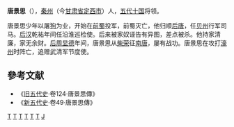'''唐景思'''（{{bd|？||957年||}}），[[秦州|秦州]]（今[[甘肃省|甘肃省]][[定西市|定西市]]）人，[[五代十国|五代十国]]将领。

唐景思少年以屠[[狗|狗]]为业，开始在[[前蜀|前蜀]]投军，前蜀灭亡，他归顺[[后唐|后唐]]，任[[贝州|贝州]]行军司马。[[后汉|后汉]]乾祐年间任沿淮巡检使。后来被家奴诬告有异图，差点被杀。他持家清廉，家无余财。[[后周|后周]][[显德|显德]]年间，唐景思从[[柴荣|柴荣]]征[[南唐|南唐]]，屡有战功。唐景思在攻打[[濠州|濠州]]时阵亡，追赠武清军节度使。

== 參考文献 ==
* 《[[旧五代史|旧五代史]]·卷124·唐景思傳》
* 《[[新五代史|新五代史]]·卷49·唐景思傳》
[[category:五代十国军事人物|T]]
[[category:后唐武官|T]]
[[category:后晋武官|T]]
[[category:后汉官员|T]]
[[category:后周武官|T]]
[[category:定西人|T]]
[[category:唐姓|J]]